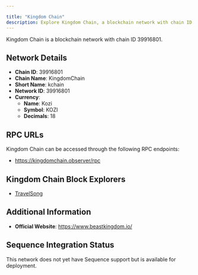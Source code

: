 ```yaml
---

title: "Kingdom Chain"
description: Explore Kingdom Chain, a blockchain network with chain ID 39916801. Learn about its native currency, Kozi, and how to interact with the network.
---
```




Kingdom Chain is a blockchain network with chain ID 39916801.

## Network Details

- **Chain ID**: 39916801
- **Chain Name**: KingdomChain
- **Short Name**: kchain
- **Network ID**: 39916801
- **Currency**: 
  - **Name**: Kozi
  - **Symbol**: KOZI
  - **Decimals**: 18

## RPC URLs

Kingdom Chain can be accessed through the following RPC endpoints:

- https://kingdomchain.observer/rpc

## Kingdom Chain Block Explorers

- [TravelSong](https://www.beastkingdom.io/travelsong)

## Additional Information

- **Official Website**: https://www.beastkingdom.io/

## Sequence Integration Status

This network does not yet have Sequence support but is available for deployment.
